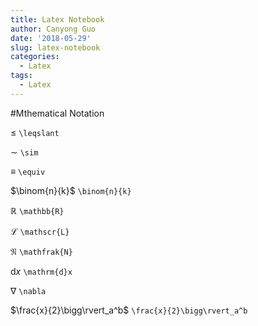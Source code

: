 ```yaml
---
title: Latex Notebook
author: Canyong Guo
date: '2018-05-29'
slug: latex-notebook
categories:
  - Latex
tags:
  - Latex
---
```

#Mthematical Notation 

$\leqslant$ 
``
\leqslant
``

$\sim$
``
\sim
``

$\equiv$
``
\equiv
``

$\binom{n}{k}$
``
\binom{n}{k}
``

$\mathbb{R}$ 
``
\mathbb{R}
``

$\mathscr{L}$
``
\mathscr{L}
``

$\mathfrak{N}$
``
\mathfrak{N}
``

$\mathrm{d}x$
``
\mathrm{d}x
``

$\nabla$
``
\nabla
``

$\frac{x}{2}\bigg\rvert_a^b$
``
\frac{x}{2}\bigg\rvert_a^b
``

